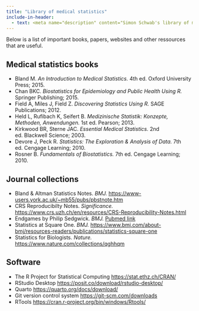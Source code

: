 ```yaml
---
title: "Library of medical statistics"
include-in-header:
  - text: <meta name="description" content="Simon Schwab's library of medical statistics.">
---
```


Below is a list of important books, papers, websites and other ressources that are useful.

## Medical statistics books

* Bland M. *An Introduction to Medical Statistics.* 4th ed. Oxford University Press; 2015.
* Chan BKC. *Biostatistics for Epidemiology and Public Health Using R.* Springer Publishing; 2015.
* Field A, Miles J, Field Z. *Discovering Statistics Using R.* SAGE Publications; 2012.
* Held L, Rufibach K, Seifert B. *Medizinische Statistik: Konzepte, Methoden, Anwendungen.* 1st ed. Pearson; 2013.
* Kirkwood BR, Sterne JAC. *Essential Medical Statistics.* 2nd ed. Blackwell Science; 2003.
* Devore J, Peck R. *Statistics: The Exploration & Analysis of Data.* 7th ed. Cengage Learning; 2010.
* Rosner B. *Fundamentals of Biostatistics.* 7th ed. Cengage Learning; 2010.

## Journal collections

* Bland & Altman Statistics Notes. *BMJ.* <https://www-users.york.ac.uk/~mb55/pubs/pbstnote.htm>
* CRS Reproducibilty Notes. *Significance.* <https://www.crs.uzh.ch/en/resources/CRS-Reproducibility-Notes.html>
* Endgames by Philip Sedgwick. *BMJ.* [Pubmed link](https://pubmed.ncbi.nlm.nih.gov/?term=Sedgwick+P%5Bau%5D+AND+BMJ%5Bjournal%5D&filter=years.2000-2025&sort=date&size=100)
* Statistics at Square One. *BMJ.* <https://www.bmj.com/about-bmj/resources-readers/publications/statistics-square-one>
* Statistics for Biologists. *Nature.* <https://www.nature.com/collections/qghhqm>

## Software

* The R Project for Statistical Computing <https://stat.ethz.ch/CRAN/>
* RStudio Desktop <https://posit.co/download/rstudio-desktop/>
* Quarto <https://quarto.org/docs/download/>
* Git version control system <https://git-scm.com/downloads>
* RTools <https://cran.r-project.org/bin/windows/Rtools/>
